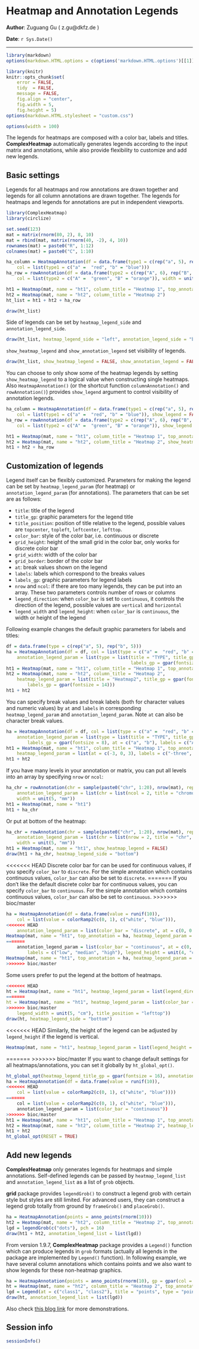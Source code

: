<!--
%\VignetteEngine{knitr}
%\VignetteIndexEntry{5. Heatmap and Annotation Legends}
-->

Heatmap and Annotation Legends
========================================

**Author**: Zuguang Gu ( z.gu@dkfz.de )

**Date**: `r Sys.Date()`

-------------------------------------------------------------

```r
library(markdown)
options(markdown.HTML.options = c(options('markdown.HTML.options')[[1]], "toc"))

library(knitr)
knitr::opts_chunk$set(
    error = FALSE,
    tidy  = FALSE,
    message = FALSE,
    fig.align = "center",
    fig.width = 5,
    fig.height = 5)
options(markdown.HTML.stylesheet = "custom.css")

options(width = 100)
```

The legends for heatmaps are composed with a color bar, labels and titles. **ComplexHeatmap** automatically generates legends
according to the input matrix and annotations, while also provide flexibility to customize and add new legends.


## Basic settings

Legends for all heatmaps and row annotations are drawn together and legends for all column annotations are drawn together. 
The legends for heatmaps and legends for annotations are put in independent viewports.

```r
library(ComplexHeatmap)
library(circlize)

set.seed(123)
mat = matrix(rnorm(80, 2), 8, 10)
mat = rbind(mat, matrix(rnorm(40, -2), 4, 10))
rownames(mat) = paste0("R", 1:12)
colnames(mat) = paste0("C", 1:10)

ha_column = HeatmapAnnotation(df = data.frame(type1 = c(rep("a", 5), rep("b", 5))), 
    col = list(type1 = c("a" =  "red", "b" = "blue")))
ha_row = rowAnnotation(df = data.frame(type2 = c(rep("A", 6), rep("B", 6))), 
    col = list(type2 = c("A" =  "green", "B" = "orange")), width = unit(1, "cm"))

ht1 = Heatmap(mat, name = "ht1", column_title = "Heatmap 1", top_annotation = ha_column)
ht2 = Heatmap(mat, name = "ht2", column_title = "Heatmap 2")
ht_list = ht1 + ht2 + ha_row

draw(ht_list)
```

Side of legends can be set by `heatmap_legend_side` and `annotation_legend_side`.

```r
draw(ht_list, heatmap_legend_side = "left", annotation_legend_side = "bottom")
```

`show_heatmap_legend` and `show_annotation_legend` set visibility of legends.


```r
draw(ht_list, show_heatmap_legend = FALSE, show_annotation_legend = FALSE)
```

You can choose to only show some of the heatmap legends by setting `show_heatmap_legend` to 
a logical value when constructing single heatmaps.
Also `HeatmapAnnotation()` (or the shortcut function `columnAnnotation()` and `rowAnnotation()`) provides
`show_legend` argument to control visibility of annotation legends.

```r
ha_column = HeatmapAnnotation(df = data.frame(type1 = c(rep("a", 5), rep("b", 5))), 
    col = list(type1 = c("a" =  "red", "b" = "blue")), show_legend = FALSE)
ha_row = rowAnnotation(df = data.frame(type2 = c(rep("A", 6), rep("B", 6))), 
    col = list(type2 = c("A" =  "green", "B" = "orange")), show_legend = FALSE, width = unit(1, "cm"))

ht1 = Heatmap(mat, name = "ht1", column_title = "Heatmap 1", top_annotation = ha_column)
ht2 = Heatmap(mat, name = "ht2", column_title = "Heatmap 2", show_heatmap_legend = FALSE)
ht1 + ht2 + ha_row
```

## Customization of legends

Legend itself can be flexibly customized. Parameters for making the legend can be set by `heatmap_legend_param` 
(for heatmap) or `annotation_legend_param` (for annotations).
The parameters that can be set are as follows:

- `title`: title of the legend
- `title_gp`: graphic parameters for the legend title
- `title_position`: position of title relative to the legend, possible values are `topcenter`, `topleft`, `leftcenter`, `lefttop`.
- `color_bar`: style of the color bar, i.e. continuous or discrete
- `grid_height`: height of the small grid in the color bar, only works for discrete color bar
- `grid_width`: width of the color bar
- `grid_border`: border of the color bar
- `at`: break values shown on the legend
- `labels`: labels which correspond to the breaks values
- `labels_gp`: graphic parameters for legend labels
- `nrow` and `ncol`: if there are too many legends, they can be put into an array. These two parameters controls number of rows or columns
- `legend_direction`: when `color_bar` is set to `continuous`, it controls the direction of the legend, possible values are `vertical` and `horizontal`
- `legend_width` and `legend_height`: when `color_bar` is `continuous`, the width or height of the legend


Following example changes the default graphic parameters for labels and titles:

```r
df = data.frame(type = c(rep("a", 5), rep("b", 5)))
ha = HeatmapAnnotation(df = df, col = list(type = c("a" =  "red", "b" = "blue")),
    annotation_legend_param = list(type = list(title = "TYPE", title_gp = gpar(fontsize = 14), 
                                               labels_gp = gpar(fontsize = 8))))
ht1 = Heatmap(mat, name = "ht1", column_title = "Heatmap 1", top_annotation = ha)
ht2 = Heatmap(mat, name = "ht2", column_title = "Heatmap 2", 
    heatmap_legend_param = list(title = "Heatmap2", title_gp = gpar(fontsize = 8), 
        labels_gp = gpar(fontsize = 14)))
ht1 + ht2
```

You can specify break values and break labels (both for character values and numeric values) by `at` and `labels` 
in corresponding `heatmap_legend_param` and `annotation_legend_param`. Note `at` can also be character break values.

```r
ha = HeatmapAnnotation(df = df, col = list(type = c("a" =  "red", "b" = "blue")),
    annotation_legend_param = list(type = list(title = "TYPE", title_gp = gpar(fontsize = 14), 
        labels_gp = gpar(fontsize = 8), at = c("a", "b"), labels = c("A", "B"))))
ht1 = Heatmap(mat, name = "ht1", column_title = "Heatmap 1", top_annotation = ha,
    heatmap_legend_param = list(at = c(-3, 0, 3), labels = c("-three", "zero", "+three")))
ht1 + ht2
```

If you have many levels in your annotation or matrix, you can put all levels into an array by specifying
`nrow` or `ncol`:

```r
ha_chr = rowAnnotation(chr = sample(paste0("chr", 1:20), nrow(mat), replace = TRUE),
    annotation_legend_param = list(chr = list(ncol = 2, title = "chromosome", title_position = "topcenter")),
    width = unit(5, "mm"))
ht1 = Heatmap(mat, name = "ht1")
ht1 + ha_chr
```

Or put at bottom of the heatmap:

```r
ha_chr = rowAnnotation(chr = sample(paste0("chr", 1:20), nrow(mat), replace = TRUE),
    annotation_legend_param = list(chr = list(nrow = 2, title = "chr", title_position = "leftcenter")),
    width = unit(5, "mm"))
ht1 = Heatmap(mat, name = "ht1", show_heatmap_legend = FALSE)
draw(ht1 + ha_chr, heatmap_legend_side = "bottom")
```

<<<<<<< HEAD
Discrete color bar for can be used for continuous values, if you specify `color_bar` to `discrete`.
For the simple annotation which contains continuous values, `color_bar` can also be set to `discrete`.
=======
If you don't like the default discrete color bar for continuous values, you can specify `color_bar` to `continuous`.
For the simple annotation which contains continuous values, `color_bar` can also be set to `continuous`.
>>>>>>> bioc/master

```r
ha = HeatmapAnnotation(df = data.frame(value = runif(10)), 
    col = list(value = colorRamp2(c(0, 1), c("white", "blue"))), 
<<<<<<< HEAD
    annotation_legend_param = list(color_bar = "discrete", at = c(0, 0.5, 1)))
Heatmap(mat, name = "ht1", top_annotation = ha, heatmap_legend_param = list(color_bar = "discrete"))
=======
    annotation_legend_param = list(color_bar = "continuous", at = c(0, 0.5, 1), 
        labels = c("low", "median", "high"), legend_height = unit(4, "cm")))
Heatmap(mat, name = "ht1", top_annotation = ha, heatmap_legend_param = list(color_bar = "continuous"))
>>>>>>> bioc/master
```

Some users prefer to put the legend at the bottom of heatmaps.

```r
<<<<<<< HEAD
ht = Heatmap(mat, name = "ht1", heatmap_legend_param = list(legend_direction = "horizontal",
=======
ht = Heatmap(mat, name = "ht1", heatmap_legend_param = list(color_bar = "continuous", legend_direction = "horizontal",
>>>>>>> bioc/master
    legend_width = unit(5, "cm"), title_position = "lefttop"))
draw(ht, heatmap_legend_side = "bottom")
```

<<<<<<< HEAD
Similarly, the height of the legend can be adjusted by `legend_height` if the legend is vertical.

```r
Heatmap(mat, name = "ht1", heatmap_legend_param = list(legend_height = unit(5, "cm")))
```

=======
>>>>>>> bioc/master
If you want to change default settings for all heatmaps/annotations, you can set it globally by `ht_global_opt()`.

```r
ht_global_opt(heatmap_legend_title_gp = gpar(fontsize = 16), annotation_legend_labels_gp = gpar(fontface = "italic"))
ha = HeatmapAnnotation(df = data.frame(value = runif(10)), 
<<<<<<< HEAD
    col = list(value = colorRamp2(c(0, 1), c("white", "blue"))))
=======
    col = list(value = colorRamp2(c(0, 1), c("white", "blue"))), 
    annotation_legend_param = list(color_bar = "continuous"))
>>>>>>> bioc/master
ht1 = Heatmap(mat, name = "ht1", column_title = "Heatmap 1", top_annotation = ha)
ht2 = Heatmap(mat, name = "ht2", column_title = "Heatmap 2", heatmap_legend_param = list(title_gp = gpar(fontsize = 8)))
ht1 + ht2
ht_global_opt(RESET = TRUE)
```

## Add new legends

**ComplexHeatmap** only generates legends for heatmaps and simple annotations. Self-defined legends
can be passed by `heatmap_legend_list` and `annotation_legend_list` as a list of `grob` objects.

**grid** package provides `legendGrob()` to construct a legend grob with certain style but
styles are still limited. For advanced users, they can construct a legend grob totally from ground by `frameGrob()`
and `placeGrob()`.

```r
ha = HeatmapAnnotation(points = anno_points(rnorm(10)))
ht2 = Heatmap(mat, name = "ht2", column_title = "Heatmap 2", top_annotation = ha, show_heatmap_legend = FALSE)
lgd = legendGrob(c("dots"), pch = 16)
draw(ht1 + ht2, annotation_legend_list = list(lgd))
```

From version 1.9.7, **ComplexHeatmap** package provides a `Legend()` function which can produce legends in `grob` formats
(actually all legends in the package are implemented by `Legend()` function).
In following example, we have several column annotations which contains points and we also want to show legends
for these non-heatmap graphics.

```r
ha = HeatmapAnnotation(points = anno_points(rnorm(10), gp = gpar(col = rep(2:3, each = 5))))
ht = Heatmap(mat, name = "ht2", column_title = "Heatmap 2", top_annotation = ha)
lgd = Legend(at = c("class1", "class2"), title = "points", type = "points", legend_gp = gpar(col = 2:3))
draw(ht, annotation_legend_list = list(lgd))
```

Also check [this blog link](http://zuguang.de/blog/html/dde69a9cf5a606a9486b19eb91ba6f4e.html) for more demonstrations.

## Session info

```r
sessionInfo()
```
